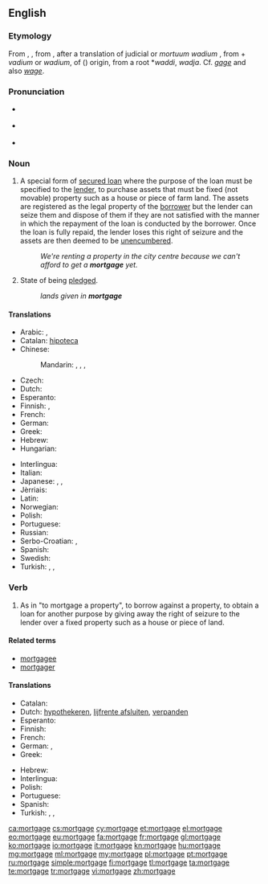 {{wikipedia}}
==English==

===Etymology===
From {{etyl|xno}} {{term|mortgage|lang=fro}}, {{etyl|frm}} {{term|mortgage|lang=frm}}, from {{etyl|fro}} {{term|mort gage||death pledge|lang=fro}}, after a translation of judicial {{etyl|ML.}} {{term|mortuum vadium}} or ''mortuum wadium'' , from {{term|mortuum|lang=la}} + ''vadium'' or ''wadium'', of {{etyl|gem}} ({{etyl|frk}}) origin, from a root *''waddi'', ''wadja''. Cf. ''[[gage]]'' and also ''[[wage]]''.

===Pronunciation===
* {{a|UK}} {{IPA|/ˈmɔː.ɡɪdʒ/}}
* {{a|US}} {{IPA|/ˈmɔɹ.ɡɪdʒ/}}
* {{audio|En-us-mortgage.ogg|Audio (US)}}

===Noun===
{{en-noun}}

# A special form of [[secured loan]] where the purpose of the loan must be specified to the [[lender]], to purchase assets that must be fixed (not movable) property such as a house or piece of farm land. The assets are registered as the legal property of the [[borrower]] but the lender can seize them and dispose of them if they are not satisfied with the manner in which the repayment of the loan is conducted by the borrower. Once the loan is fully repaid, the lender loses this right of seizure and the assets are then deemed to be [[unencumbered]].
#: ''We're renting a property in the city centre because we can't afford to get a '''mortgage''' yet.''
# {{obsolete}} State of being [[pledge]]d.
#: ''lands given in '''mortgage'''''

====Translations====
{{trans-top|special form of secured loan}}
* Arabic: {{t-|ar|رهن|m|tr=rahn}}, {{t-|ar|رهن عقاري|m|tr=rahn `aqāriy}}
* Catalan: [[hipoteca]] {{f}}
* Chinese:
*: Mandarin: {{t|cmn|抵押|tr=dǐyā|sc=Hani}}, {{t|cmn|抵押貸款|sc=Hani}}, {{t|cmn|抵押贷款|tr=dǐyā dàikuǎn|sc=Hani}}, {{t|cmn|按揭|tr=ànjiē|sc=Hani}}
* Czech: {{t-|cs|hypotéka|f}}
* Dutch: {{t+|nl|hypotheek|m}}
* Esperanto: {{t-|eo|hipoteko}}
* Finnish: {{t+|fi|asuntolaina}}, {{t-|fi|kiinnelaina}}
* French: {{t+|fr|hypothèque|f}}
* German: {{t+|de|Hypothek|f}}
* Greek: {{t+|el|υποθήκη|f|tr=ypothíki}}
* Hebrew: {{t+|he|משכנתא|f|tr=mashkánta}}
* Hungarian: {{t+|hu|jelzálog}}
{{trans-mid}}
* Interlingua: {{t-|ia|hypotheca}}
* Italian: {{t+|it|ipoteca|f}}
* Japanese: {{t+|ja|抵当|tr=ていとう, teitō}}, {{t+|ja|抵当権|tr=ていとうけん, teitōken}}, {{t-|ja|住宅ローン|tr=じゅうたくローン, jūtaku-rōn}}
* Jèrriais: {{tø|roa-jer|hypothèque|f}}
* Latin: {{t-|la|hypotheca|f}}
* Norwegian: {{t-|no|hypothek|n}}
* Polish: {{t+|pl|hipoteka|f}}
* Portuguese: {{t+|pt|hipoteca|f}}
* Russian: {{t+|ru|ипотека|f|tr=ipotéka}}
* Serbo-Croatian: {{t-|sh|hipoteka|f}}, {{t-|sh|хипотека|f}}
* Spanish: {{t+|es|hipoteca|f}}
* Swedish: {{t-|sv|hypothek|n}}
* Turkish: {{t+|tr|ipotek}}, {{t+|tr|rehin}}, {{t+|tr|tutu}}
{{trans-bottom}}

===Verb===
{{en-verb|mortgag|ing}}

# As in "to mortgage a property", to borrow against a property, to obtain a loan for another purpose by giving away the right of seizure to the lender over a fixed property such as a house or piece of land.

====Related terms====
* [[mortgagee]]
* [[mortgager]]

====Translations====
{{trans-top|to borrow against a property}}
* Catalan: {{t+|ca|hipotecar}}
* Dutch: [[hypothekeren]], [[lijfrente afsluiten]], [[verpanden]]
* Esperanto: {{t-|eo|hipoteki}}
* Finnish: {{t+|fi|kiinnittää}}
* French: {{t+|fr|hypothéquer}}
* German: {{t+|de|verpfänden}}, {{t-|de|eine Hypothek aufnehmen}}
* Greek: {{t+|el|υποθηκεύω|tr=ypothikévo}}
{{trans-mid}}
* Hebrew: {{t+|he|משכן|tr=mishkén}}
* Interlingua: {{t-|ia|hypothecar}}
* Polish: {{t-|pl|obciążać hipotekę}}
* Portuguese: {{t+|pt|hipotecar}}
* Spanish: {{t+|es|hipotecar}}
* Turkish: {{t-|tr|ipotek vermek}}, {{t-|tr|rehin vermek}}, {{t-|tr|tutu vermek}}
{{trans-bottom}}

[[ca:mortgage]]
[[cs:mortgage]]
[[cy:mortgage]]
[[et:mortgage]]
[[el:mortgage]]
[[eo:mortgage]]
[[eu:mortgage]]
[[fa:mortgage]]
[[fr:mortgage]]
[[gl:mortgage]]
[[ko:mortgage]]
[[io:mortgage]]
[[it:mortgage]]
[[kn:mortgage]]
[[hu:mortgage]]
[[mg:mortgage]]
[[ml:mortgage]]
[[my:mortgage]]
[[pl:mortgage]]
[[pt:mortgage]]
[[ru:mortgage]]
[[simple:mortgage]]
[[fi:mortgage]]
[[tl:mortgage]]
[[ta:mortgage]]
[[te:mortgage]]
[[tr:mortgage]]
[[vi:mortgage]]
[[zh:mortgage]]